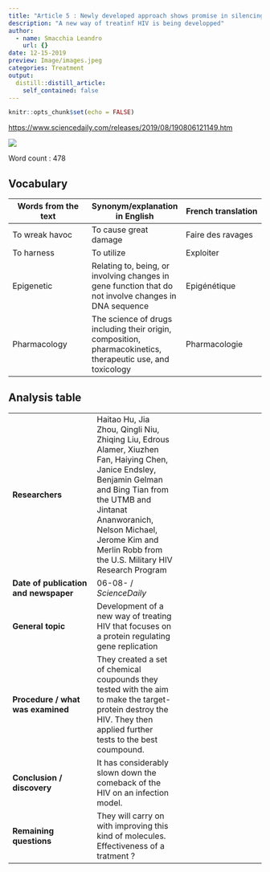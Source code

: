 ```yaml
---
title: "Article 5 : Newly developed approach shows promise in silencing HIV infection"
description: "A new way of treatinf HIV is being developped"
author:
  - name: Smacchia Leandro
    url: {}
date: 12-15-2019
preview: Image/images.jpeg
categories: Treatment
output:
  distill::distill_article:
    self_contained: false
---
```


```r
knitr::opts_chunk$set(echo = FALSE)
```

<https://www.sciencedaily.com/releases/2019/08/190806121149.htm>


![](Image/images.jpeg)


Word count : 478


## Vocabulary 

| Words from the text | Synonym/explanation in English | French translation |
|--|--|--|
| To wreak havoc | To cause great damage  | Faire des ravages |
| To harness | To utilize | Exploiter |
| Epigenetic | Relating to, being, or involving changes in gene function that do not involve changes in DNA sequence  | Epigénétique |
| Pharmacology | The science of drugs including their origin, composition, pharmacokinetics, therapeutic use, and toxicology | Pharmacologie |


## Analysis table 

|  |  |  |
|--|--|--|
| **Researchers** | Haitao Hu, Jia Zhou, Qingli Niu, Zhiqing Liu, Edrous Alamer, Xiuzhen Fan, Haiying Chen, Janice Endsley, Benjamin Gelman and Bing Tian from the UTMB and Jintanat Ananworanich, Nelson Michael, Jerome Kim and Merlin Robb from the U.S. Military HIV Research Program |
| **Date of publication and newspaper** | 06-08- / *ScienceDaily* |
| **General topic** | Development of a new way of treating HIV that focuses on a protein regulating gene replication |
| **Procedure / what was examined** | They created a set of chemical coupounds they tested with the aim to make the target-protein destroy the HIV. They then applied further tests to the best coumpound. |
| **Conclusion / discovery** | It has considerably slown down the comeback of the HIV on an infection model. |
| **Remaining questions** | They will carry on with improving this kind of molecules. Effectiveness of a tratment ? |


